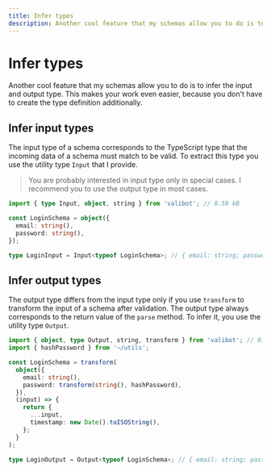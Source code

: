 ```yaml
---
title: Infer types
description: Another cool feature that my schemas allow you to do is to infer the input and output type. This makes your work even easier.
---
```



# Infer types

Another cool feature that my schemas allow you to do is to infer the input and output type. This makes your work even easier, because you don't have to create the type definition additionally.

## Infer input types

The input type of a schema corresponds to the TypeScript type that the incoming data of a schema must match to be valid. To extract this type you use the utility type <Link href="/api/Input">`Input`</Link> that I provide.

> You are probably interested in input type only in special cases. I recommend you to use the output type in most cases.

```ts
import { type Input, object, string } from 'valibot'; // 0.59 kB

const LoginSchema = object({
  email: string(),
  password: string(),
});

type LoginInput = Input<typeof LoginSchema>; // { email: string; password: string }
```

## Infer output types

The output type differs from the input type only if you use <Link href="/api/transform">`transform`</Link> to transform the input of a schema after validation. The output type always corresponds to the return value of the <Link href="/api/parse">`parse`</Link> method. To infer it, you use the utility type <Link href="/api/Output">`Output`</Link>.

```ts
import { object, type Output, string, transform } from 'valibot'; // 0.63 kB
import { hashPassword } from '~/utils';

const LoginSchema = transform(
  object({
    email: string(),
    password: transform(string(), hashPassword),
  }),
  (input) => {
    return {
      ...input,
      timestamp: new Date().toISOString(),
    };
  }
);

type LoginOutput = Output<typeof LoginSchema>; // { email: string; password: string; timestamp: string }
```
